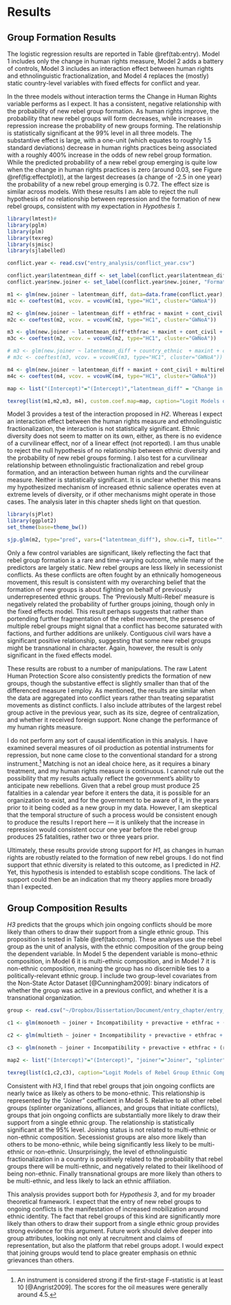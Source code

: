 # Results

## Group Formation Results

The logistic regression results are reported in Table \@ref(tab:entry). Model 1 includes only the change in human rights measure, Model 2 adds a battery of controls, Model 3 includes an interaction effect between human rights and ethnolinguistic fractionalization, and Model 4 replaces the (mostly) static country-level variables with fixed effects for conflict and year.

In the three models without interaction terms the Change in Human Rights variable performs as I expect. It has a consistent, negative relationship with the probability of new rebel group formation. As human rights improve, the probability that new rebel groups will form decreases, while increases in repression increase the probability of new groups forming. The relationship is statistically significant at the 99% level in all three models. The substantive effect is large, with a one-unit (which equates to roughly 1.5 standard deviations) decrease in human rights practices being associated with a roughly 400% increase in the odds of new rebel group formation. While the predicted probability of a new rebel group emerging is quite low when the change in human rights practices is zero (around 0.03, see Figure \@ref(fig:effectplot)), at the largest decreases (a change of -2.5 in one year) the probability of a new rebel group emerging is 0.72. The effect size is similar across models. With these results I am able to reject the null hypothesis of no relationship between repression and the formation of new rebel groups, consistent with my expectation in *Hypothesis 1*.


```{r models}
library(lmtest)#
library(pglm)
library(plm)
library(texreg)
library(sjmisc)
library(sjlabelled)

conflict.year <- read.csv("entry_analysis/conflict_year.csv")

conflict.year$latentmean_diff <- set_label(conflict.year$latentmean_diff, "Change in Human Rights")
conflict.year$new.joiner <- set_label(conflict.year$new.joiner, "Formation of New Rebel Group")

m1 <- glm(new.joiner ~ latentmean_diff, data=data.frame(conflict.year), family=binomial("logit"))
m1c <- coeftest(m1, vcov. = vcovHC(m1, type="HC1", cluster="GWNoA"))

m2 <- glm(new.joiner ~ latentmean_diff + ethfrac + maxint + cont_civil + Incompatibility + multireb + lgdp + lpop + larea + mtnest + polity2 + postcw + tot.resource.sites, data=data.frame(conflict.year), family=binomial("logit"))
m2c <- coeftest(m2, vcov. = vcovHC(m2, type="HC1", cluster="GWNoA"))

m3 <- glm(new.joiner ~ latentmean_diff*ethfrac + maxint + cont_civil + multireb + lgdp + lpop + larea + mtnest + polity2 + Incompatibility + postcw + tot.resource.sites, data=data.frame(conflict.year), family=binomial("logit"))
m3c <- coeftest(m2, vcov. = vcovHC(m2, type="HC1", cluster="GWNoA"))

# m3 <- glm(new.joiner ~ latentmean_diff + country_ethnic  + maxint + cont_civil + multireb + lgdp + lpop + mtnest + polity2, data=data.frame(conflict.year), family=binomial("logit"))
# m3c <- coeftest(m3, vcov. = vcovHC(m3, type="HC1", cluster="GWNoA"))

m4 <- glm(new.joiner ~ latentmean_diff + maxint + cont_civil + multireb + conflictfe + yearf, data=data.frame(conflict.year), family=binomial("logit"))
m4c <- coeftest(m4, vcov. = vcovHC(m4, type="HC1", cluster="GWNoA"))

map <- list("(Intercept)"="(Intercept)","latentmean_diff" = "Change in Human Rights", "ethfrac" = "Ethnolinguistic Fractionalization", "I(ethfrac^2)"="Ethnolinguistic Fractionalization$^{2}$", "latentmean_diff:ethfrac"="Human Rights X Fractionalization", "latentmean_diff:I(ethfrac^2)"="Human Rights X Fractionalization$^{2}$", "country_ethnic"="Ethnic Groups", "maxint" = "Intensity Level", "new_conflict" = "New Conflict", "multireb"="Prev. Multi-rebel", "cont_civil" = "Contiguous Civil War", "lagged_rebels" = "Lagged Rebel Groups", "Incompatibilityterritory" = "Secessionist", "larea"="Logged Area", "mtnest"="Mountainous Terrain", "lgdp" = "Logged GDP per capita",  "lpop" = "Logged Population", "polity2" = "Polity", "postcw"="Post Cold War", "tot.resource.sites"="Lootable Resource Sites")

texreg(list(m1,m2,m3, m4), custom.coef.map=map, caption="Logit Models of Rebel Group Formation", label="tab:entry")
```

Model 3 provides a test of the interaction proposed in *H2*. Whereas I expect an interaction effect between the human rights measure and ethnolinguistic fractionalization, the interaction is not statistically significant. Ethnic diversity does not seem to matter on its own, either, as there is no evidence of a curvilinear effect, nor of a linear effect (not reported). I am thus unable to reject the null hypothesis of no relationship between ethnic diversity and the probability of new rebel groups forming. I also test for a curvilinear relationship between ethnolinguistic fractionalization and rebel group formation, and an interaction between human rights and the curvilinear measure. Neither is statistically significant. It is unclear whether this means my hypothesized mechanism of increased ethnic salience operates even at extreme levels of diversity, or if other mechanisms might operate in those cases. The analysis later in this chapter sheds light on that question.

```{r effectplot, fig.cap="Predicted Probability of New Rebel Group Formation (Based on Model 2)"}
library(sjPlot)
library(ggplot2)
set_theme(base=theme_bw())

sjp.glm(m2, type="pred", vars=("latentmean_diff"), show.ci=T, title="", show.scatter = F, axis.lim = c(0, 1))
```

Only a few control variables are significant, likely reflecting the fact that rebel group formation is a rare and time-varying outcome, while many of the predictors are largely static. New rebel groups are less likely in secessionist conflicts. As these conflicts are often fought by an ethnically homogeneous movement, this result is consistent with my overarching belief that the formation of new groups is about fighting on behalf of previously underrepresented ethnic groups. The 'Previously Multi-Rebel' measure is negatively related the probability of further groups joining, though only in the fixed effects model. This result perhaps suggests that rather than portending further fragmentation of the rebel movement, the presence of multiple rebel groups might signal that a conflict has become saturated with factions, and further additions are unlikely. Contiguous civil wars have a significant positive relationship, suggesting that some new rebel groups might be transnational in character. Again, however, the result is only significant in the fixed effects model.

These results are robust to a number of manipulations. The raw Latent Human Protection Score also consistently predicts the formation of new groups, though the substantive effect is slightly smaller than that of the differenced measure I employ. As mentioned, the results are similar when the data are aggregated into conflict years rather than treating separatist movements as distinct conflicts. I also include attributes of the largest rebel group active in the previous year, such as its size, degree of centralization, and whether it received foreign support. None change the performance of my human rights measure.

I do not perform any sort of causal identification in this analysis. I have examined several measures of oil production as potential instruments for repression, but none came close to the conventional standard for a strong instrument.^[An instrument is considered strong if the first-stage F-statistic is at least 10 [@Angrist2009]. The scores for the oil measures were generally around 4.5.] Matching is not an ideal choice here, as it requires a binary treatment, and my human rights measure is continuous. I cannot rule out the possibility that my results actually reflect the government's ability to anticipate new rebellions. Given that a rebel group must produce 25 fatalities in a calendar year before it enters the data, it is possible for an organization to exist, and for the government to be aware of it, in the years prior to it being coded as a new group in my data. However, I am skeptical that the temporal structure of such a process would be consistent enough to produce the results I report here --- it is unlikely that the increase in repression would consistent occur one year before the rebel group produces 25 fatalities, rather two or three years prior.

Ultimately, these results provide strong support for *H1*, as changes in human rights are robustly related to the formation of new rebel groups. I do not find support that ethnic diversity is related to this outcome, as I predicted in *H2*. Yet, this hypothesis is intended to establish scope conditions. The lack of support could then be an indication that my theory applies more broadly than I expected.

## Group Composition Results

*H3* predicts that the groups which join ongoing conflicts should be more likely than others to draw their support from a single ethnic group. This proposition is tested in Table \@ref(tab:comp). These analyses use the rebel group as the unit of analysis, with the ethnic composition of the group being the dependent variable. In Model 5 the dependent variable is mono-ethnic composition, in Model 6 it is multi-ethnic composition, and in Model 7 it is non-ethnic composition, meaning the group has no discernible ties to a politically-relevant ethnic group. I include two group-level covariates from the Non-State Actor Dataset [@Cunningham2009]: binary indicators of whether the group was active in a previous conflict, and whether it is a transnational organization.

```{r rebethnic}
group <- read.csv("~/Dropbox/Dissertation/Document/entry_chapter/entry_analysis/group.csv")#

c1 <- glm(monoeth ~ joiner + Incompatibility + prevactive + ethfrac + (rebpresosts!="no"), data=group, family=binomial("logit"))

c2 <- glm(multieth ~ joiner + Incompatibility + prevactive + ethfrac + (rebpresosts!="no"), data=group, family=binomial("logit"))

c3 <- glm(noneth ~ joiner + Incompatibility + prevactive + ethfrac + (rebpresosts!="no"), data=group, family=binomial("logit"))

map2 <- list("(Intercept)"="(Intercept)", "joiner"="Joiner", "splinter"="Splinter", "alliance"="Alliance", "Incompatibilityterritory"="Secessionist", "prevactive"="Previously Active", "ethfrac"="Ethnlinguistic Fractionalization", 'rebpresosts != "no"TRUE'="Transnational")

texreg(list(c1,c2,c3), caption="Logit Models of Rebel Group Ethnic Composition", custom.model.names=c("M5 Monoethnic", "M6 Multiethnic", "M7 Nonethnic"), label="tab:comp", custom.coef.map=map2)
```

Consistent with *H3*, I find that rebel groups that join ongoing conflicts are nearly twice as likely as others to be mono-ethnic. This relationship is represented by the "Joiner" coefficient in Model 5. Relative to all other rebel groups (splinter organizations, alliances, and groups that initiate conflicts), groups that join ongoing conflicts are substantially more likely to draw their support from a single ethnic group. The relationship is statistically significant at the 95% level. Joining status is not related to multi-ethnic or non-ethnic composition. Secessionist groups are also more likely than others to be mono-ethnic, while being significantly less likely to be multi-ethnic or non-ethnic. Unsurprisingly, the level of ethnolinguistic fractionalization in a country is positively related to the probability that rebel groups there will be multi-ethnic, and negatively related to their likelihood of being non-ethnic. Finally transnational groups are more likely than others to be multi-ethnic, and less likely to lack an ethnic affiliation.

This analysis provides support both for *Hypothesis 3*, and for my broader theoretical framework. I expect that the entry of new rebel groups to ongoing conflicts is the manifestation of increased mobilization around ethnic identity. The fact that rebel groups of this kind are significantly more likely than others to draw their support from a single ethnic group provides strong evidence for this argument. Future work should delve deeper into group attributes, looking not only at recruitment and claims of representation, but also the platform that rebel groups adopt. I would expect that joining groups would tend to place greater emphasis on ethnic grievances than others.
